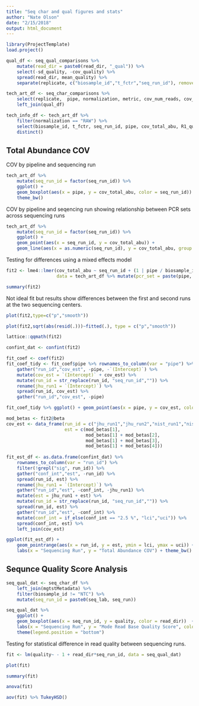 ```yaml
---
title: "Seq char and qual figures and stats"
author: "Nate Olson"
date: "2/15/2018"
output: html_document
---
```


```r
library(ProjectTemplate)
load.project()
```

```r
qual_df <- seq_qual_comparisons %>% 
    mutate(read_dir = paste0(read_dir, "_qual")) %>% 
    select(-sd_quality, -cov_quality) %>% 
    spread(read_dir, mean_quality) %>% 
    separate(replicate, c("biosample_id","t_fctr","seq_run_id"), remove = FALSE,extra = "merge")

tech_art_df <- seq_char_comparisons %>% 
    select(replicate,  pipe, normalization, metric, cov_num_reads, cov_total_abu) %>% 
    left_join(qual_df)

tech_info_df <- tech_art_df %>% 
    filter(normalization == "RAW") %>% 
    select(biosample_id, t_fctr, seq_run_id, pipe, cov_total_abu, R1_qual, R2_qual) %>% 
    distinct() 

```

## Total Abundance COV

COV by pipeline and sequencing run
```r
tech_art_df %>% 
    mutate(seq_run_id = factor(seq_run_id)) %>% 
    ggplot() + 
    geom_boxplot(aes(x = pipe, y = cov_total_abu, color = seq_run_id)) + 
    theme_bw()
```

COV by pipeline and seqencing run showing relationship between PCR sets across sequencing runs
```r
tech_art_df %>% 
    mutate(seq_run_id = factor(seq_run_id)) %>% 
    ggplot() + 
    geom_point(aes(x = seq_run_id, y = cov_total_abu)) + 
    geom_line(aes(x = as.numeric(seq_run_id), y = cov_total_abu, group = paste(biosample_id, t_fctr))) + facet_wrap(~pipe) + theme_bw()
```




Testing for differences using a mixed effects model
```r
fit2 <- lme4::lmer(cov_total_abu ~ seq_run_id + (1 | pipe / biosample_id / t_fctr), 
                   data = tech_art_df %>% mutate(pcr_set = paste(pipe, biosample_id, t_fctr)))
```

```r
summary(fit2)
```

Not ideal fit but results show differences between the first and second runs at the two sequencing centers. 
```r
plot(fit2,type=c("p","smooth"))
```

```r
plot(fit2,sqrt(abs(resid(.)))~fitted(.), type = c("p","smooth"))
```


```r
lattice::qqmath(fit2)
```

```r
confint_dat <- confint(fit2)
```

```r
fit_coef <- coef(fit2)
fit_coef_tidy <- fit_coef$pipe %>% rownames_to_column(var = "pipe") %>% 
    gather("run_id","cov_est", -pipe, -`(Intercept)`) %>% 
    mutate(cov_est = `(Intercept)` + cov_est) %>% 
    mutate(run_id = str_replace(run_id, "seq_run_id","")) %>% 
    rename(jhu_run1 = `(Intercept)`) %>%
    spread(run_id, cov_est) %>%
    gather("run_id","cov_est", -pipe)
```

```r
fit_coef_tidy %>% ggplot() + geom_point(aes(x = pipe, y = cov_est, color = run_id)) + theme_bw()
```

```r
mod_betas <- fit2@beta
cov_est <- data_frame(run_id = c("jhu_run1","jhu_run2","nist_run1","nist_run2"),
                      est = c(mod_betas[1], 
                              mod_betas[1] + mod_betas[2],
                              mod_betas[1] + mod_betas[3],
                              mod_betas[1] + mod_betas[4]))
                    
fit_est_df <- as.data.frame(confint_dat) %>% 
    rownames_to_column(var = "run_id") %>% 
    filter(!grepl("sig", run_id)) %>% 
    gather("conf_int","est", -run_id) %>% 
    spread(run_id, est) %>%
    rename(jhu_run1 = `(Intercept)`) %>%
    gather("run_id","est", -conf_int, -jhu_run1) %>% 
    mutate(est = jhu_run1 + est) %>% 
    mutate(run_id = str_replace(run_id, "seq_run_id","")) %>%
    spread(run_id, est) %>% 
    gather("run_id","est", -conf_int) %>% 
    mutate(conf_int = if_else(conf_int == "2.5 %", "lci","uci")) %>% 
    spread(conf_int, est) %>% 
    left_join(cov_est)
```


```r
ggplot(fit_est_df) + 
    geom_pointrange(aes(x = run_id, y = est, ymin = lci, ymax = uci)) + 
    labs(x = "Sequencing Run", y = "Total Abundance COV") + theme_bw()
```

## Sequnce Quality Score Analysis  
```r
seq_qual_dat <- seq_char_df %>% 
    left_join(mgtstMetadata) %>% 
    filter(biosample_id != "NTC") %>% 
    mutate(seq_run_id = paste0(seq_lab, seq_run))

seq_qual_dat %>% 
    ggplot() + 
    geom_boxplot(aes(x = seq_run_id, y = quality, color = read_dir))  + theme_bw() + 
    labs(x = "Sequencing Run", y = "Mode Read Base Quality Score", color = "Read Direction") + 
    theme(legend.position = "bottom")
```

Testing for statistical difference in read quality between sequencing runs. 
```r
fit <- lm(quality~ - 1 + read_dir*seq_run_id, data = seq_qual_dat)
```

```r
plot(fit)
```

```r
summary(fit)
```
```r
anova(fit)
```
```r
aov(fit) %>% TukeyHSD()
```


